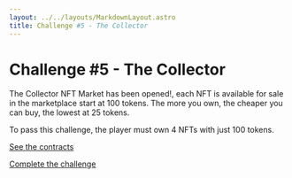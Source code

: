 ```yaml
---
layout: ../../layouts/MarkdownLayout.astro
title: Challenge #5 - The Collector
---
```


# Challenge #5 - The Collector

The Collector NFT Market has been opened!, each NFT is available for sale in the marketplace start at 100 tokens. 
The more you own, the cheaper you can buy, the lowest at 25 tokens.

To pass this challenge, the player must own 4 NFTs with just 100 tokens.

[See the contracts](https://github.com/valixconsulting/ctf-playground-draft/tree/main/contracts/the-collector)

[Complete the challenge](https://github.com/valixconsulting/ctf-playground-draft/tree/main/test/the-collector/the-collector.challenge.ts)
